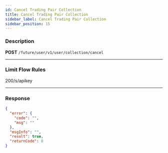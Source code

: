 ```yaml
---
id: Cancel Trading Pair Collection
title: Cancel Trading Pair Collection
sidebar_label: Cancel Trading Pair Collection
sidebar_position: 15
---
```


### Description

**POST** `/future/user/v1/user/collection/cancel`

---

### Limit Flow Rules

200/s/apikey

---

### Response

```json
{
  "error": {
    "code": "",
    "msg": ""
  },
  "msgInfo": "",
  "result": true,
  "returnCode": 0
}
```
